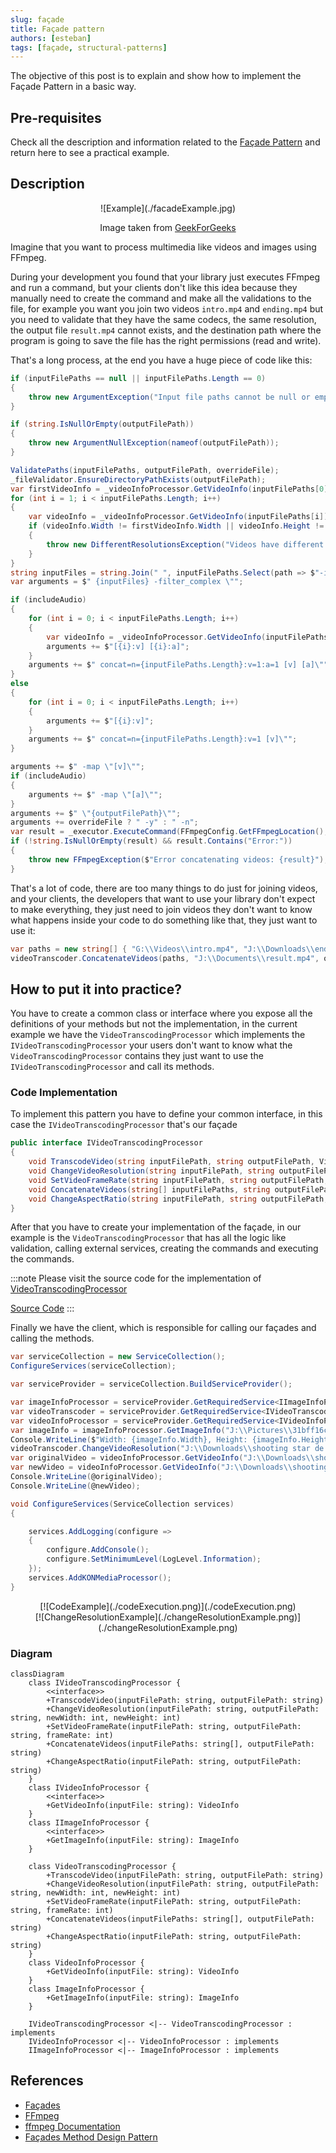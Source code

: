```yaml
---
slug: façade
title: Façade pattern
authors: [esteban]
tags: [façade, structural-patterns]
---
```


The objective of this post is to explain and show how to implement the Façade Pattern in a basic way.

## Pre-requisites

Check all the description and information related to the [Façade Pattern](/docs/structural-patterns/facade) and return here to see a practical example.

## Description

<div align="center">
  ![Example](./facadeExample.jpg)
  <p>Image taken from <a href="https://www.geeksforgeeks.org/facade-design-pattern-introduction/">GeekForGeeks</a></p>
</div>

Imagine that you want to process multimedia like videos and images using FFmpeg.

During your development you found that your library just executes FFmpeg and run a command, but your clients don't like this idea because they manually need to create the command and make all the validations to the file,
for example you want you join two videos `intro.mp4` and `ending.mp4` but you need to validate that they have the same codecs, the same resolution, the output file `result.mp4` cannot exists, and the destination path where the program is going to save the file has the right permissions (read and write).

<!--truncate-->

That's a long process, at the end you have a huge piece of code like this:

```csharp
if (inputFilePaths == null || inputFilePaths.Length == 0)
{
    throw new ArgumentException("Input file paths cannot be null or empty.", nameof(inputFilePaths));
}

if (string.IsNullOrEmpty(outputFilePath))
{
    throw new ArgumentNullException(nameof(outputFilePath));
}

ValidatePaths(inputFilePaths, outputFilePath, overrideFile);
_fileValidator.EnsureDirectoryPathExists(outputFilePath);
var firstVideoInfo = _videoInfoProcessor.GetVideoInfo(inputFilePaths[0]);
for (int i = 1; i < inputFilePaths.Length; i++)
{
    var videoInfo = _videoInfoProcessor.GetVideoInfo(inputFilePaths[i]);
    if (videoInfo.Width != firstVideoInfo.Width || videoInfo.Height != firstVideoInfo.Height)
    {
        throw new DifferentResolutionsException("Videos have different resolutions. Concatenation is not supported.");
    }
}
string inputFiles = string.Join(" ", inputFilePaths.Select(path => $"-i \"{path}\""));
var arguments = $" {inputFiles} -filter_complex \"";

if (includeAudio)
{
    for (int i = 0; i < inputFilePaths.Length; i++)
    {
        var videoInfo = _videoInfoProcessor.GetVideoInfo(inputFilePaths[i]);
        arguments += $"[{i}:v] [{i}:a]";
    }
    arguments += $" concat=n={inputFilePaths.Length}:v=1:a=1 [v] [a]\"";
}
else
{
    for (int i = 0; i < inputFilePaths.Length; i++)
    {
        arguments += $"[{i}:v]";
    }
    arguments += $" concat=n={inputFilePaths.Length}:v=1 [v]\"";
}

arguments += $" -map \"[v]\"";
if (includeAudio)
{
    arguments += $" -map \"[a]\"";
}
arguments += $" \"{outputFilePath}\"";
arguments += overrideFile ? " -y" : " -n";
var result = _executor.ExecuteCommand(FFmpegConfig.GetFFmpegLocation(), arguments);
if (!string.IsNullOrEmpty(result) && result.Contains("Error:"))
{
    throw new FFmpegException($"Error concatenating videos: {result}");
}
```

That's a lot of code, there are too many things to do just for joining videos, and your clients, the developers that want to use your library don't expect to make everything,
they just need to join videos they don't want to know what happens inside your code to do something like that, they just want to use it:

```csharp
var paths = new string[] { "G:\\Videos\\intro.mp4", "J:\\Downloads\\ending.mp4" };
videoTranscoder.ConcatenateVideos(paths, "J:\\Documents\\result.mp4", overrideFile: true);
```

## How to put it into practice?

You have to create a common class or interface where you expose all the definitions of your methods but not the implementation, in the current example we have the `VideoTranscodingProcessor` which implements the `IVideoTranscodingProcessor` 
your users don't want to know what the `VideoTranscodingProcessor` contains they just want to use the `IVideoTranscodingProcessor` and call its methods.

### Code Implementation

To implement this pattern you have to define your common interface, in this case the `IVideoTranscodingProcessor` that's our façade 

```csharp
public interface IVideoTranscodingProcessor
{
    void TranscodeVideo(string inputFilePath, string outputFilePath, VideoCodec videoEncoder = VideoCodec.H264, AudioCodec audioEncoder = AudioCodec.AAC, int audioBitrate = 128, bool overrideFile = false);
    void ChangeVideoResolution(string inputFilePath, string outputFilePath, int newWidth, int newHeight, bool overrideFile = false);
    void SetVideoFrameRate(string inputFilePath, string outputFilePath, int frameRate, bool overrideFile = false);
    void ConcatenateVideos(string[] inputFilePaths, string outputFilePath, bool includeAudio = true, bool overrideFile = false);
    void ChangeAspectRatio(string inputFilePath, string outputFilePath, AspectRatio aspectRatio, bool overrideFile = false);
}
```

After that you have to create your implementation of the façade, in our example is the `VideoTranscodingProcessor` that has all the logic like validation, calling external services, creating the commands and executing the commands.

:::note
Please visit the source code for the implementation of [VideoTranscodingProcessor](https://github.com/egonzalezt/KONMediaProcessor/blob/main/KONMediaProcessor/VideoProcessor/VideoTranscoding/VideoTranscodingProcessor.cs)

[Source Code](https://github.com/egonzalezt/KONMediaProcessor/)
:::

Finally we have the client, which is responsible for calling our façades and calling the methods.

```csharp
var serviceCollection = new ServiceCollection();
ConfigureServices(serviceCollection);

var serviceProvider = serviceCollection.BuildServiceProvider();

var imageInfoProcessor = serviceProvider.GetRequiredService<IImageInfoProcessor>();
var videoTranscoder = serviceProvider.GetRequiredService<IVideoTranscodingProcessor>();
var videoInfoProcessor = serviceProvider.GetRequiredService<IVideoInfoProcessor>();
var imageInfo = imageInfoProcessor.GetImageInfo("J:\\Pictures\\31bff16c98b1fa974674d7d21e7c256a.jpg");
Console.WriteLine($"Width: {imageInfo.Width}, Height: {imageInfo.Height}, Format: {imageInfo.Format}");
videoTranscoder.ChangeVideoResolution("J:\\Downloads\\shooting star de rojas.mp4", "J:\\Downloads\\shooting.mp4", 1440, 1080, overrideFile: true);
var originalVideo = videoInfoProcessor.GetVideoInfo("J:\\Downloads\\shooting star de rojas.mp4");
var newVideo = videoInfoProcessor.GetVideoInfo("J:\\Downloads\\shooting.mp4");
Console.WriteLine(@originalVideo); 
Console.WriteLine(@newVideo);

void ConfigureServices(ServiceCollection services)
{

    services.AddLogging(configure =>
    {
        configure.AddConsole();
        configure.SetMinimumLevel(LogLevel.Information);
    });
    services.AddKONMediaProcessor();
}
```

<div align="center">
  [![CodeExample](./codeExecution.png)](./codeExecution.png)
</div>

<div align="center">
  [![ChangeResolutionExample](./changeResolutionExample.png)](./changeResolutionExample.png)
</div>

### Diagram

```mermaid
classDiagram
    class IVideoTranscodingProcessor {
        <<interface>>
        +TranscodeVideo(inputFilePath: string, outputFilePath: string)
        +ChangeVideoResolution(inputFilePath: string, outputFilePath: string, newWidth: int, newHeight: int)
        +SetVideoFrameRate(inputFilePath: string, outputFilePath: string, frameRate: int)
        +ConcatenateVideos(inputFilePaths: string[], outputFilePath: string)
        +ChangeAspectRatio(inputFilePath: string, outputFilePath: string)
    }
    class IVideoInfoProcessor {
        <<interface>>
        +GetVideoInfo(inputFile: string): VideoInfo
    }
    class IImageInfoProcessor {
        <<interface>>
        +GetImageInfo(inputFile: string): ImageInfo
    }

    class VideoTranscodingProcessor {
        +TranscodeVideo(inputFilePath: string, outputFilePath: string)
        +ChangeVideoResolution(inputFilePath: string, outputFilePath: string, newWidth: int, newHeight: int)
        +SetVideoFrameRate(inputFilePath: string, outputFilePath: string, frameRate: int)
        +ConcatenateVideos(inputFilePaths: string[], outputFilePath: string)
        +ChangeAspectRatio(inputFilePath: string, outputFilePath: string)
    }
    class VideoInfoProcessor {
        +GetVideoInfo(inputFile: string): VideoInfo
    }
    class ImageInfoProcessor {
        +GetImageInfo(inputFile: string): ImageInfo
    }

    IVideoTranscodingProcessor <|-- VideoTranscodingProcessor : implements
    IVideoInfoProcessor <|-- VideoInfoProcessor : implements
    IImageInfoProcessor <|-- ImageInfoProcessor : implements
```

## References

* [Façades](https://refactoring.guru/design-patterns/facade)
* [FFmpeg](https://ffmpeg.org/)
* [ffmpeg Documentation](https://ffmpeg.org/ffmpeg.html)
* [Façades Method Design Pattern](https://www.geeksforgeeks.org/facade-design-pattern-introduction/)

